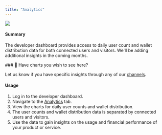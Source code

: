 ```yaml
---
title: "Analytics"
---
```


![](/images/27915da-Screen_Shot_2023-01-10_at_4.52.25_PM.png)

#### Summary

The developer dashboard provides access to daily user count and wallet
distribution data for both connected users and visitors. We'll be adding
additional insights in the coming months.

<Note>
### 📘 Have charts you wish to see here?

Let us know if you have specific insights through any of our
[channels](https://dash.readme.com/project/dynamic/v2.1/docs/support-1).

</Note>

#### Usage

1. Log in to the developer dashboard.
2. Navigate to the [Analytics](https://app.dynamic.xyz/dashboard/analytics) tab.
3. View the charts for daily user counts and wallet distribution.
4. The user counts and wallet distribution data is separated by connected users
   and visitors.
5. Use the data to gain insights on the usage and financial performance of your
   product or service.

